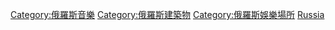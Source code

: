 {{Commons category|Music venues in Russia}}

[[Category:俄羅斯音樂|Category:俄羅斯音樂]]
[[Category:俄羅斯建築物|Category:俄羅斯建築物]]
[[Category:俄羅斯娛樂場所|Category:俄羅斯娛樂場所]]
[[Category:各國音樂場地|Russia]]